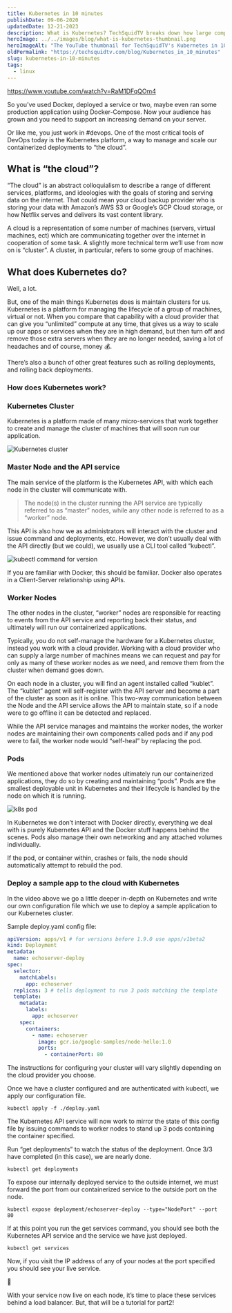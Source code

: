 ```yaml
---
title: Kubernetes in 10 minutes
publishDate: 09-06-2020
updatedDate: 12-21-2023
description: What is Kubernetes? TechSquidTV breaks down how large companies use Kubernetes to power the internet, in 10 minutes in this YouTube video.
heroImage: ../../images/blog/what-is-kubernetes-thumbnail.png
heroImageAlt: "The YouTube thumbnail for TechSquidTV's Kubernetes in 10 minutes video."
oldPermalink: "https://techsquidtv.com/blog/Kubernetes_in_10_minutes"
slug: kubernetes-in-10-minutes
tags:
  - linux
---
```



https://www.youtube.com/watch?v=RaM1DFqQOm4

So you’ve used Docker, deployed a service or two, maybe even ran some production application using Docker-Compose. Now your audience has grown and you need to support an increasing demand on your server.

Or like me, you just work in #devops. One of the most critical tools of DevOps today is the Kubernetes platform, a way to manage and scale our containerized deployments to “the cloud”.

## What is “the cloud”?

“The cloud” is an abstract colloquialism to describe a range of different services, platforms, and ideologies with the goals of storing and serving data on the internet. That could mean your cloud backup provider who is storing your data with Amazon’s AWS S3 or Google’s GCP Cloud storage, or how Netflix serves and delivers its vast content library.

A cloud is a representation of some number of machines (servers, virtual machines, ect) which are communicating together over the internet in cooperation of some task. A slightly more technical term we’ll use from now on is “cluster”. A cluster, in particular, refers to some group of machines.

## What does Kubernetes do?

Well, a lot.

But, one of the main things Kubernetes does is maintain clusters for us. Kubernetes is a platform for managing the lifecycle of a group of machines, virtual or not. When you compare that capability with a cloud provider that can give you “unlimited” compute at any time, that gives us a way to scale up our apps or services when they are in high demand, but then turn off and remove those extra servers when they are no longer needed, saving a lot of headaches and of course, money 💰.

There’s also a bunch of other great features such as rolling deployments, and rolling back deployments.

### How does Kubernetes work?

### Kubernetes Cluster

Kubernetes is a platform made of many micro-services that work together to create and manage the cluster of machines that will soon run our application.

<Image src={K8Cluster} alt="Kubernetes cluster" />

### Master Node and the API service

The main service of the platform is the Kubernetes API, with which each node in the cluster will communicate with.

> The node(s) in the cluster running the API service are typically referred to as “master” nodes, while any other node is referred to as a “worker” node.

This API is also how we as administrators will interact with the cluster and issue command and deployments, etc. However, we don’t usually deal with the API directly (but we could), we usually use a CLI tool called “kubectl”.

<Image src={KubeCTLVersion} alt="kubectl command for version" />

If you are familiar with Docker, this should be familiar. Docker also operates in a Client-Server relationship using APIs.

### Worker Nodes

The other nodes in the cluster, “worker” nodes are responsible for reacting to events from the API service and reporting back their status, and ultimately will run our containerized applications.

Typically, you do not self-manage the hardware for a Kubernetes cluster, instead you work with a cloud provider. Working with a cloud provider who can supply a large number of machines means we can request and pay for only as many of these worker nodes as we need, and remove them from the cluster when demand goes down.

On each node in a cluster, you will find an agent installed called “kublet”. The “kublet” agent will self-register with the API server and become a part of the cluster as soon as it is online. This two-way communication between the Node and the API service allows the API to maintain state, so if a node were to go offline it can be detected and replaced.

While the API service manages and maintains the worker nodes, the worker nodes are maintaining their own components called pods and if any pod were to fail, the worker node would “self-heal” by replacing the pod.

### Pods

We mentioned above that worker nodes ultimately run our containerized applications, they do so by creating and maintaining “pods”. Pods are the smallest deployable unit in Kubernetes and their lifecycle is handled by the node on which it is running.

<Image src={K8sPods} alt="k8s pod" />

In Kubernetes we don’t interact with Docker directly, everything we deal with is purely Kubernetes API and the Docker stuff happens behind the scenes. Pods also manage their own networking and any attached volumes individually.

If the pod, or container within, crashes or fails, the node should automatically attempt to rebuild the pod.

### Deploy a sample app to the cloud with Kubernetes

In the video above we go a little deeper in-depth on Kubernetes and write our own configuration file which we use to deploy a sample application to our Kubernetes cluster.

Sample deploy.yaml config file:

```yaml title="deploy.yaml"
apiVersion: apps/v1 # for versions before 1.9.0 use apps/v1beta2
kind: Deployment
metadata:
  name: echoserver-deploy
spec:
  selector:
    matchLabels:
      app: echoserver
  replicas: 3 # tells deployment to run 3 pods matching the template
  template:
    metadata:
      labels:
        app: echoserver
    spec:
      containers:
        - name: echoserver
          image: gcr.io/google-samples/node-hello:1.0
          ports:
            - containerPort: 80
```

The instructions for configuring your cluster will vary slightly depending on the cloud provider you choose.

Once we have a cluster configured and are authenticated with kubectl, we apply our configuration file.

```shell
kubectl apply -f ./deploy.yaml
```

The Kubernetes API service will now work to mirror the state of this config file by issuing commands to worker nodes to stand up 3 pods containing the container specified.

Run “get deployments” to watch the status of the deployment. Once 3/3 have completed (in this case), we are nearly done.

```shell
kubectl get deployments
```

To expose our internally deployed service to the outside internet, we must forward the port from our containerized service to the outside port on the node.

```shell
kubectl expose deployment/echoserver-deploy --type="NodePort" --port 80
```

If at this point you run the get services command, you should see both the Kubernetes API service and the service we have just deployed.

```shell
kubectl get services
```

Now, if you visit the IP address of any of your nodes at the port specified you should see your live service.

🎉

With your service now live on each node, it’s time to place these services behind a load balancer. But, that will be a tutorial for part2!
